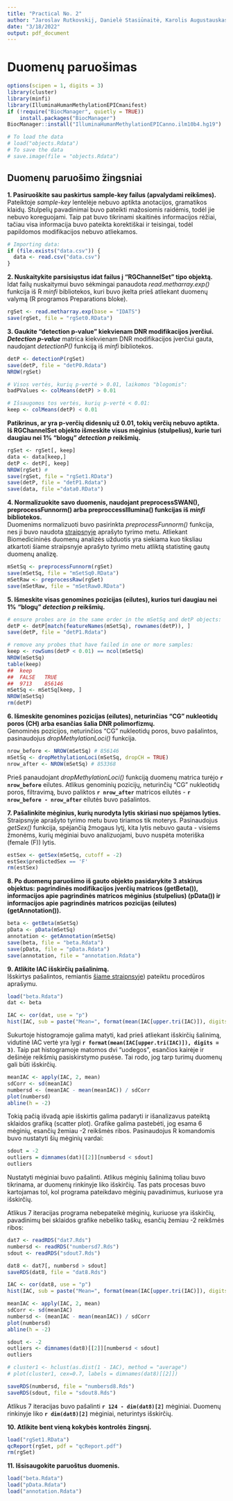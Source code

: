 ```yaml
---
title: "Practical No. 2"
author: "Jaroslav Rutkovskij, Danielė Stasiūnaitė, Karolis Augustauskas (JDK)"
date: "3/18/2022"
output: pdf_document
---
```

# Duomenų paruošimas
```r
options(scipen = 1, digits = 3)
library(cluster)
library(minfi)
library(IlluminaHumanMethylationEPICmanifest)
if (!require("BiocManager", quietly = TRUE))
    install.packages("BiocManager")
BiocManager::install("IlluminaHumanMethylationEPICanno.ilm10b4.hg19")
```

```r
# To load the data
# load("objects.Rdata")
# To save the data
# save.image(file = "objects.Rdata")
```

## Duomenų paruošimo žingsniai
**1. Pasiruoškite sau paskirtus sample-key failus (apvalydami reikšmes).**\
Pateiktoje *sample-key* lentelėje nebuvo aptikta anotacijos, gramatikos klaidų.
Stulpelių pavadinimai buvo pateikti mažosiomis raidėmis, todėl jie nebuvo
koreguojami. Taip pat buvo tikrinami skaitinės informacijos rėžiai, tačiau
visa informacija buvo pateikta korektiškai ir teisingai, todėl papildomos
modifikacijos nebuvo atliekamos.

```r
# Importing data:
if (file.exists("data.csv")) {
  data <- read.csv("data.csv")
}
```

**2. Nuskaitykite parsisiųstus idat failus į "RGChannelSet" tipo objektą.**\
Idat failų nuskaitymui buvo sėkmingai panaudota *read.metharray.exp()* funkcija
iš R *minfi* bibliotekos, kuri buvo įkelta prieš atliekant duomenų valymą
(R programos Preparations bloke).

```r
rgSet <- read.metharray.exp(base = "IDATS")
save(rgSet, file = "rgSet0.RData")
```

**3. Gaukite "detection p-value" kiekvienam DNR modifikacijos įverčiui.**\
***Detection p-value*** matrica kiekvienam DNR modifikacijos įverčiui gauta,
naudojant *detectionP()* funkciją iš *minfi* bibliotekos.

```r
detP <- detectionP(rgSet)
save(detP, file = "detP0.Rdata")
NROW(rgSet)

# Visos vertės, kurių p-vertė > 0.01, laikomos "blogomis":
badPValues <- colMeans(detP) > 0.01

# Išsaugomos tos vertės, kurių p-vertė < 0.01:
keep <- colMeans(detP) < 0.01
```

**Patikrinus, ar yra p-verčių didesnių už 0.01, tokių verčių nebuvo aptikta.**\
**Iš RGChannelSet objekto išmeskite visus mėginius (stulpelius), kurie turi**
**daugiau nei 1% "blogų" *detection p* reikšmių.**

```r
rgSet <- rgSet[, keep]
data <- data[keep,]
detP <- detP[, keep]
NROW(rgSet) #
save(rgSet, file = "rgSet1.RData")
save(detP, file = "detP1.Rdata")
save(data, file ="data0.RData")
```

**4. Normalizuokite savo duomenis, naudojant preprocessSWAN(),**
**preprocessFunnorm() arba preproccessIllumina() funkcijas iš *minfi* **
**bibliotekos.**\
Duomenims normalizuoti buvo pasirinkta *preprocessFunnorm()* funkcija, nes ji
buvo naudota [straipsnyje](https://www.ncbi.nlm.nih.gov/pmc/articles/PMC7607658/)
aprašyto tyrimo metu. Atliekant Biomedicininės duomenų analizės užduotis yra
siekiama kuo tiksliau atkartoti šiame straipsnyje aprašyto tyrimo metu atliktą
statistinę gautų duomenų analizę.

```r
mSetSq <- preprocessFunnorm(rgSet)
save(mSetSq, file = "mSetSq0.RData")
mSetRaw <- preprocessRaw(rgSet)
save(mSetRaw, file = "mSetRaw0.RData")
```

**5. Išmeskite visas genomines pozicijas (eilutes), kurios turi daugiau nei 1%**
**"blogų" *detection p* reikšmių.**

```r
# ensure probes are in the same order in the mSetSq and detP objects:
detP <- detP[match(featureNames(mSetSq), rownames(detP)), ]
save(detP, file = "detP1.Rdata")

# remove any probes that have failed in one or more samples:
keep <- rowSums(detP < 0.01) == ncol(mSetSq)
NROW(mSetSq)
table(keep)
##  keep
##  FALSE   TRUE
##  9713    856146
mSetSq <- mSetSq[keep, ]
NROW(mSetSq)
rm(detP)
```

**6. Išmeskite genomines pozicijas (eilutes), neturinčias "CG" nukleotidų**
**poros (CH) arba esančias šalia DNR polimorfizmų.**\
Genominės pozicijos, neturinčios "CG" nukleotidų poros, buvo pašalintos,
pasinaudojus *dropMethylationLoci()* funkcija.

```r
nrow_before <- NROW(mSetSq) # 856146
mSetSq <- dropMethylationLoci(mSetSq, dropCH = TRUE)
nrow_after <- NROW(mSetSq) # 853368
```

Prieš panaudojant *dropMethylationLoci()* funkciją duomenų matrica turėjo
**`r nrow_before`** eilutes. Atlikus genominių pozicijų, neturinčių "CG"
nukleotidų poros, filtravimą, buvo paliktos **`r nrow_after`** matricos
eilutės - **`r nrow_before - nrow_after`** eilutės buvo pašalintos.

**7. Pašalinkite mėginius, kurių nurodyta lytis skiriasi nuo spėjamos lyties.**
Straipsnyje aprašyto tyrimo metu buvo tiriamos tik moterys. Pasinaudojus
*getSex()* funkcija, spėjančią žmogaus lytį, kita lytis nebuvo gauta - visiems
žmonėms, kurių mėginiai buvo analizuojami, buvo nuspėta moteriška (female (F))
lytis.

```r
estSex <- getSex(mSetSq, cutoff = -2)
estSex$predictedSex == 'F'
rm(estSex)
```

**8. Po duomenų paruošimo iš gauto objekto pasidarykite 3 atskirus objektus:**
**pagrindinės modifikacijos įverčių matricos (getBeta()), informacijos apie**
**pagrindinės matricos mėginius (stulpelius) (pData()) ir informacijos apie**
**pagrindinės matricos pozicijas (eilutes) (getAnnotation()).**

```r
beta <- getBeta(mSetSq)
pData <- pData(mSetSq)
annotation <- getAnnotation(mSetSq)
save(beta, file = "beta.Rdata")
save(pData, file = "pData.Rdata")
save(annotation, file = "annotation.Rdata")
```

**9. Atlikite IAC išskirčių pašalinimą.**\
Išskirtys pašalintos, remiantis [šiame straipnsyje](https://horvath.genetics.ucla.edu/html/CoexpressionNetwork/HumanBrainTranscriptome/Identification%20and%20Removal%20of%20Outlier%20Samples.pdf)) pateiktu procedūros aprašymu.

```r
load("beta.Rdata")
dat <- beta

IAC <- cor(dat, use = "p")
hist(IAC, sub = paste("Mean=", format(mean(IAC[upper.tri(IAC)]), digits = 3)))
```

Sukurtoje histogramoje galima matyti, kad prieš atliekant išskirčių šalinimą,
vidutinė IAC vertė yra lygi
**`r format(mean(IAC[upper.tri(IAC)]), digits = 3)`**. Taip pat histogramoje
matomos dvi "uodegos", esančios kairėje ir dešinėje reikšmių pasiskirstymo
pusėse. Tai rodo, jog tarp turimų duomenų gali būti išskirčių.

```r
meanIAC <- apply(IAC, 2, mean)
sdCorr <- sd(meanIAC)
numbersd <- (meanIAC - mean(meanIAC)) / sdCorr
plot(numbersd)
abline(h = -2)
```

Tokią pačią išvadą apie išskirtis galima padaryti ir išanalizavus
pateiktą sklaidos grafiką (scatter plot). Grafike galima pastebėti,
jog esama 6 mėginių, esančių žemiau -2 reikšmės ribos. Pasinaudojus R
komandomis buvo nustatyti šių mėginių vardai:

```r
sdout = -2
outliers = dimnames(dat)[[2]][numbersd < sdout]
outliers
```

Nustatyti mėginiai buvo pašalinti. Atlikus mėginių šalinimą toliau buvo
tikrinama, ar duomenų rinkinyje liko išskirčių. Tas pats procesas buvo
kartojamas tol, kol programa pateikdavo mėginių pavadinimus, kuriuose yra
išskirčių.

Atlikus 7 iteracijas programa nebepateikė mėginių, kuriuose yra išskirčių,
pavadinimų bei sklaidos grafike nebeliko taškų, esančių žemiau -2 reikšmės
ribos:

```r
dat7 <- readRDS("dat7.Rds")
numbersd <- readRDS("numbersd7.Rds")
sdout <- readRDS("sdout7.Rds")

dat8 <- dat7[, numbersd > sdout]
saveRDS(dat8, file = "dat8.Rds")

IAC <- cor(dat8, use = "p")
hist(IAC, sub = paste("Mean=", format(mean(IAC[upper.tri(IAC)]), digits = 3)))

meanIAC <- apply(IAC, 2, mean)
sdCorr <- sd(meanIAC)
numbersd <- (meanIAC - mean(meanIAC)) / sdCorr
plot(numbersd)
abline(h = -2)

sdout <- -2
outliers <- dimnames(dat8)[[2]][numbersd < sdout]
outliers

# cluster1 <- hclust(as.dist(1 - IAC), method = "average")
# plot(cluster1, cex=0.7, labels = dimnames(dat8)[[2]])

saveRDS(numbersd, file = "numbersd8.Rds")
saveRDS(sdout, file = "sdout8.Rds")
```

Atlikus 7 iteracijas buvo pašalinti **`r 124 - dim(dat8)[2]`** mėginiai.
Duomenų rinkinyje liko **`r dim(dat8)[2]`** mėginiai, neturintys išskirčių.

**10. Atlikite bent vieną kokybės kontrolės žingsnį.**

```r
load("rgSet1.RData")
qcReport(rgSet, pdf = "qcReport.pdf")
rm(rgSet)
```

**11. Išsisaugokite paruoštus duomenis.**

```r
load("beta.Rdata")
load("pData.Rdata")
load("annotation.Rdata")
```
